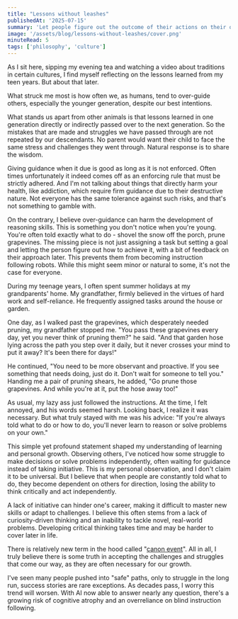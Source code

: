 ```yaml
---
title: "Lessons without leashes"
publishedAt: '2025-07-15'
summary: 'Let people figure out the outcome of their actions on their own.'
image: '/assets/blog/lessons-without-leashes/cover.png'
minuteRead: 5
tags: ['philosophy', 'culture']
---
```


<InfoBox message="TLDR: From robots to reasoners - the importance of letting people figure out the outcomes of their actions on their own." />

As I sit here, sipping my evening tea and watching a video about traditions in certain cultures, 
I find myself reflecting on the lessons learned from my teen years. But about that later.

What struck me most is how often we, as humans, tend to over-guide others, especially the younger generation, despite our best intentions.

What stands us apart from other animals is that lessons learned in one generation directly or indirectly passed over to the next generation. So the mistakes that are made and struggles we have passed through are not repeated by our descendants. No parent would want their child to face the same stress and challenges they went through. Natural response is to share the wisdom.

Giving guidance when it due is good as long as it is not enforced. Often times unfortunately it indeed comes off as an enforcing rule that must be strictly adhered. And I'm not talking about things that directly harm your health, like addiction, which require firm guidance due to their destructive nature. Not everyone has the same tolerance against such risks, and that's not something to gamble with.

On the contrary, I believe over-guidance can harm the development of reasoning skills. This is something you don't notice when you're young. You're often told exactly what to do - shovel the snow off the porch, prune grapevines. The missing piece is not just assigning a task but setting a goal and letting the person figure out how to achieve it, with a bit of feedback on their approach later. This prevents them from becoming instruction following robots. While this might seem minor or natural to some, it's not the case for everyone.

During my teenage years, I often spent summer holidays at my grandparents' home. My grandfather, firmly believed in the virtues of hard work and self-reliance. He frequently assigned tasks around the house or garden.

One day, as I walked past the grapevines, which desperately needed pruning, my grandfather stopped me. "You pass these grapevines every day, yet you never think of pruning them?" he said. "And that garden hose lying across the path you step over it daily, but it never crosses your mind to put it away? It's been there for days!" 

He continued, "You need to be more observant and proactive. If you see something that needs doing, just do it. Don't wait for someone to tell you." Handing me a pair of pruning shears, he added, "Go prune those grapevines. And while you're at it, put the hose away too!"

As usual, my lazy ass just followed the instructions. At the time, I felt annoyed, and his words seemed harsh. Looking back, I realize it was necessary. But what truly stayed with me was his advice: "If you're always told what to do or how to do, you'll never learn to reason or solve problems on your own."

This simple yet profound statement shaped my understanding of learning and personal growth. Observing others, I've noticed how some struggle to make decisions or solve problems independently, often waiting for guidance instead of taking initiative. This is my personal observation, and I don't claim it to be universal. But I believe that when people are constantly told what to do, they become dependent on others for direction, losing the ability to think critically and act independently.

A lack of initiative can hinder one's career, making it difficult to master new skills or adapt to challenges. I believe this often stems from a lack of curiosity-driven thinking and an inability to tackle novel, real-world problems. Developing critical thinking takes time and may be harder to cover later in life.

There is relatively new term in the hood called "[canon event](https://www.merriam-webster.com/slang/canon-event)". All in all, I truly believe there is some truth in accepting the challenges and struggles that come our way, as they are often necessary for our growth.

I've seen many people pushed into "safe" paths, only to struggle in the long run, success stories are rare exceptions. As decades pass, I worry this trend will worsen. With AI now able to answer nearly any question, there's a growing risk of cognitive atrophy and an overreliance on blind instruction following.
